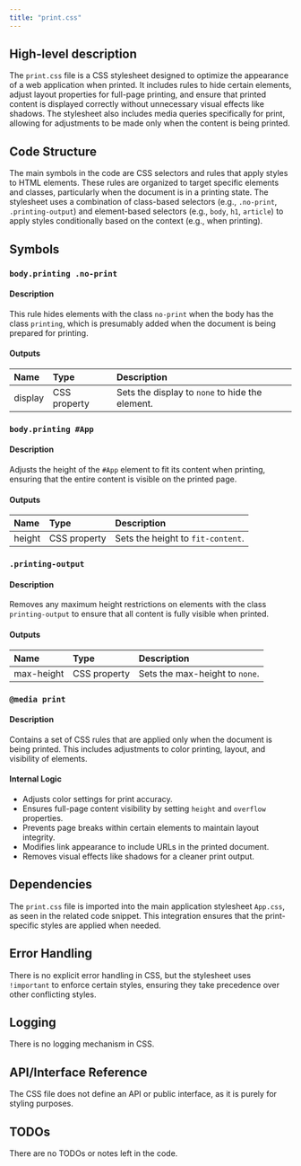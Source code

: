 ```yaml
---
title: "print.css"
---
```


## High-level description

The `print.css` file is a CSS stylesheet designed to optimize the appearance of a web application when printed. It includes rules to hide certain elements, adjust layout properties for full-page printing, and ensure that printed content is displayed correctly without unnecessary visual effects like shadows. The stylesheet also includes media queries specifically for print, allowing for adjustments to be made only when the content is being printed.

## Code Structure

The main symbols in the code are CSS selectors and rules that apply styles to HTML elements. These rules are organized to target specific elements and classes, particularly when the document is in a printing state. The stylesheet uses a combination of class-based selectors (e.g., `.no-print`, `.printing-output`) and element-based selectors (e.g., `body`, `h1`, `article`) to apply styles conditionally based on the context (e.g., when printing).

## Symbols

### `body.printing .no-print`
#### Description
This rule hides elements with the class `no-print` when the body has the class `printing`, which is presumably added when the document is being prepared for printing.

#### Outputs
| Name | Type | Description |
|:-----|:-----|:------------|
| display | CSS property | Sets the display to `none` to hide the element. |

### `body.printing #App`
#### Description
Adjusts the height of the `#App` element to fit its content when printing, ensuring that the entire content is visible on the printed page.

#### Outputs
| Name | Type | Description |
|:-----|:-----|:------------|
| height | CSS property | Sets the height to `fit-content`. |

### `.printing-output`
#### Description
Removes any maximum height restrictions on elements with the class `printing-output` to ensure that all content is fully visible when printed.

#### Outputs
| Name | Type | Description |
|:-----|:-----|:------------|
| max-height | CSS property | Sets the max-height to `none`. |

### `@media print`
#### Description
Contains a set of CSS rules that are applied only when the document is being printed. This includes adjustments to color printing, layout, and visibility of elements.

#### Internal Logic
- Adjusts color settings for print accuracy.
- Ensures full-page content visibility by setting `height` and `overflow` properties.
- Prevents page breaks within certain elements to maintain layout integrity.
- Modifies link appearance to include URLs in the printed document.
- Removes visual effects like shadows for a cleaner print output.

## Dependencies

The `print.css` file is imported into the main application stylesheet `App.css`, as seen in the related code snippet. This integration ensures that the print-specific styles are applied when needed.

## Error Handling

There is no explicit error handling in CSS, but the stylesheet uses `!important` to enforce certain styles, ensuring they take precedence over other conflicting styles.

## Logging

There is no logging mechanism in CSS.

## API/Interface Reference

The CSS file does not define an API or public interface, as it is purely for styling purposes.

## TODOs

There are no TODOs or notes left in the code.